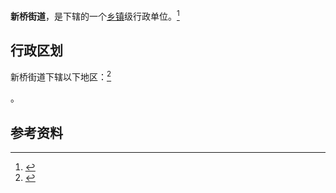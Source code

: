 {{中国乡级行政区|35/06/02/003/000}}

'''新桥街道'''，是{{PRC admin/fullname|35/06/02/003/000|3}}下辖的一个[[乡镇|乡镇]]级行政单位。<ref>{{PRC admin/ref sgc|{{PRC admin/parent|35/06/02/003/000}}}}</ref>

== 行政区划 ==

新桥街道下辖以下地区：<ref>{{PRC admin/ref sgc|35/06/02/003/000}}</ref>

{{PRC admin/children|35/06/02/003/000}}。

== 参考资料 ==

{{reflist}}

{{行政区划小作品}}
{{PRC admin/navcat|35/06/02/003/000}}